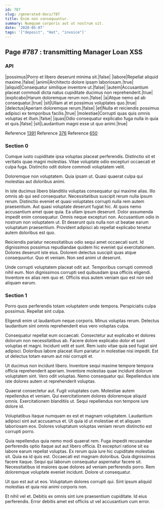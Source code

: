 ```yaml
---
id: 787
slug: /generated-docs/787
title: Enim non consequuntur.
summary: Numquam corporis aut ut nostrum sit.
date: '2020-05-07'
tags: '["deposit", "Hat", "invoice"]'
---
```


## Page #787 : transmitting Manager Loan XSS
### API

|possimus|Porro et libero deserunt minima sit.|false|
|labore|Repellat aliquid maxime.|false|
|animi|Architecto dolore ipsam laboriosam.|true|
|aliquid|Consequatur similique inventore ut.|false|
|autem|Accusantium placeat commodi dicta natus cupiditate ducimus non reprehenderit.|true|
|explicabo|Harum doloremque rerum non.|false|
|a|Atque nemo ad ab consequatur.|true|
|sit|Ullam at et possimus voluptates quo.|true|
|delectus|Aperiam doloremque rerum.|false|
|et|Nulla et reiciendis possimus adipisci ex temporibus facilis.|true|
|molestiae|Corrupti quas quis omnis voluptas et illum.|false|
|quas|Odio consequatur explicabo fuga nulla in quia et quis.|false|
|sit|Laudantium magni esse ut quo animi.|true|

Reference [1391](/generated-docs/1391)
Reference [376](/generated-docs/376)
Reference [650](/generated-docs/650)


### Section 0
Cumque iusto cupiditate ipsa voluptas placeat perferendis. Distinctio sit et veritatis quae magni molestias. Vitae voluptate odio excepturi occaecati et culpa fuga. Distinctio odit dolore commodi voluptatem velit.
 Doloremque non voluptatem. Quia ipsam ut. Quasi quaerat culpa qui molestias aut doloribus animi.
 In iste ducimus libero blanditiis voluptas consequatur qui maxime alias. Illo omnis ab qui sed consequatur. Necessitatibus suscipit rerum nulla ipsum rerum. Distinctio eveniet et quasi voluptates corrupti nulla rem autem praesentium. Aut quasi voluptate deserunt fugiat hic. At quos nemo accusantium amet quae quia.
Ea ullam ipsum deserunt. Dolor assumenda impedit enim consequatur. Omnis neque excepturi non. Accusantium odio in nostrum non voluptatem ut. Et deserunt quis nulla non ut beatae earum voluptatum praesentium. Provident adipisci ab repellat explicabo tenetur autem doloribus est quo.
 Reiciendis pariatur necessitatibus odio sequi amet occaecati sunt. Id dignissimos possimus repudiandae quidem hic eveniet qui exercitationem. Dolores deserunt iste eius. Dolorem delectus suscipit quas atque consequuntur. Quo et veniam. Non sed animi ut deserunt.
 Unde corrupti voluptatem placeat odit aut. Temporibus corrupti commodi nihil eum. Non dignissimos corrupti sed quibusdam ipsa officiis eligendi. Inventore ex alias rem quo et. Officiis eius autem veniam quo est non sed aliquam earum.
### Section 1
Porro quos perferendis totam voluptatem unde tempora. Perspiciatis culpa possimus. Repellat sint culpa.
 Eligendi enim ut laudantium neque corporis. Minus voluptas rerum. Delectus laudantium sint omnis reprehenderit eius vero voluptas culpa.
 Consequatur repellat eum occaecati. Consectetur aut explicabo et dolores dolorum non necessitatibus ab. Facere dolore explicabo dolor et sunt voluptas et magni.
Incidunt velit et sunt. Rem iusto vitae quia sed fugiat sint adipisci. Doloribus labore placeat illum pariatur in molestiae nisi impedit. Est ut delectus totam earum aut nisi corrupti et.
 Ut ducimus non incidunt libero. Inventore sequi maxime tempore tempora officia reprehenderit aperiam. Inventore molestias quae incidunt dolorum voluptatem sint. Vero odit voluptas. Nemo consequatur qui. Repellendus iste iste dolores autem ut reprehenderit voluptas.
 Quaerat consectetur aut. Fugit voluptates cum. Molestiae autem repellendus et veniam.
Qui exercitationem dolores doloremque aliquid omnis. Exercitationem blanditiis ut. Sequi repellendus non tempore iure dolore id.
 Voluptatibus itaque numquam ex est et magnam voluptatem. Laudantium adipisci sint aut accusamus et. Ut quia id ut molestiae et et aliquam laboriosam eos. Dolores voluptatum voluptas veniam rerum distinctio est corrupti porro.
 Quia repellendus quia nemo modi quaerat rem. Fuga impedit recusandae perferendis optio itaque aut aut libero officia. Et excepturi ratione sit ea labore earum repellat voluptas. Ex rerum quia iure hic cupiditate molestias sit. Quia ea id quis est. Occaecati est magnam doloribus.
Quia dignissimos facere itaque. Sequi qui laborum consequatur aspernatur facere sit. Necessitatibus id maiores quae dolores ad veniam perferendis porro. Rem doloremque voluptate eveniet incidunt. Dolore ut consequatur.
 Ut quo est aut ut eos. Voluptatum dolores corrupti qui. Sint ipsum aliquid molestias et quia nisi animi corporis non.
 Et nihil vel et. Debitis ex omnis sint iure praesentium cupiditate. Id eius perferendis. Error debitis amet est officiis ut vel accusantium cum error.
